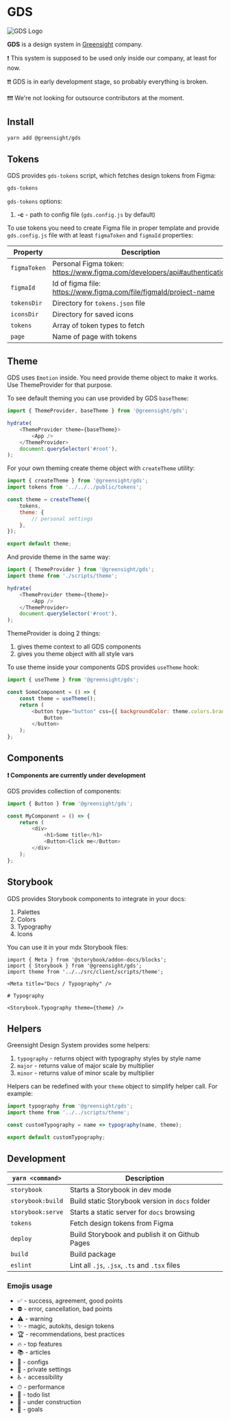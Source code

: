 
<Meta title="Intro / Welcome" />

# GDS

![GDS Logo](images/logo/logo.svg)

**GDS** is a design system in [Greensight](https://greensight.pro/) company.

❗️ This system is supposed to be used only inside our company, at least for now.

❗️❗️ GDS is in early development stage, so probably everything is broken.

❗️❗️❗️ We're not looking for outsource contributors at the moment.

## Install

```bash
yarn add @greensight/gds
```

## Tokens

GDS provides `gds-tokens` script, which fetches design tokens from Figma:

```bash
gds-tokens
```

`gds-tokens` options:

1. **-c** - path to config file (`gds.config.js` by default)

To use tokens you need to create Figma file in proper template and provide `gds.config.js` file with at least `figmaToken` and `figmaId` properties:

| Property     | Description                                                               | Default                          |
| ------------ | ------------------------------------------------------------------------- | -------------------------------- |
| `figmaToken` | Personal Figma token: https://www.figma.com/developers/api#authentication | -                                |
| `figmaId`    | Id of figma file: https://www.figma.com/file/figmaId/project-name         | -                                |
| `tokensDir`  | Directory for `tokens.json` file                                          | 'public'                         |
| `iconsDir`   | Directory for saved icons                                                 | 'src/client/images/icons/tokens' |
| `tokens`     | Array of token types to fetch                                             | -                                |
| `page`       | Name of page with tokens                                                  | 'Storybook'                      |

## Theme

GDS uses `Emotion` inside. You need provide theme object to make it works.
Use ThemeProvider for that purpose.

To see default theming you can use provided by GDS `baseTheme`:

```js
import { ThemeProvider, baseTheme } from '@greensight/gds';

hydrate(
    <ThemeProvider theme={baseTheme}>
        <App />
    </ThemeProvider>
    document.querySelector('#root'),
);
```

For your own theming create theme object with `createTheme` utility:

```js
import { createTheme } from '@greensight/gds';
import tokens from '../../../public/tokens';

const theme = createTheme({
    tokens,
    theme: {
        // personal settings
    },
});

export default theme;
```

And provide theme in the same way:

```js
import { ThemeProvider } from '@greensight/gds';
import theme from './scripts/theme';

hydrate(
    <ThemeProvider theme={theme}>
        <App />
    </ThemeProvider>
    document.querySelector('#root'),
);
```

ThemeProvider is doing 2 things:

1. gives theme context to all GDS components
1. gives you theme object with all style vars

To use theme inside your components GDS provides `useTheme` hook:

```js
import { useTheme } from '@greensight/gds';

const SomeComponent = () => {
    const theme = useTheme();
    return (
        <button type="button" css={{ backgroundColor: theme.colors.brand }}>
            Button
        </button>
    );
};
```

## Components

**❗️ Components are currently under development**

GDS provides collection of components:

```js
import { Button } from '@greensight/gds';

const MyComponent = () => {
    return (
        <div>
            <h1>Some title</h1>
            <Button>Click me</Button>
        </div>
    );
};
```

## Storybook

GDS provides Storybook components to integrate in your docs:

1. Palettes
1. Colors
1. Typography
1. Icons

You can use it in your mdx Storybook files:

```mdx
import { Meta } from '@storybook/addon-docs/blocks';
import { Storybook } from '@greensight/gds';
import theme from '../../src/client/scripts/theme';

<Meta title="Docs / Typography" />

# Typography

<Storybook.Typography theme={theme} />
```

## Helpers

Greensight Design System provides some helpers:

1. `typography` - returns object with typography styles by style name
1. `major` - returns value of major scale by multiplier
1. `minor` - returns value of minor scale by multiplier

Helpers can be redefined with your `theme` object to simplify helper call. For example:

```js
import typography from '@greensight/gds';
import theme from '../../scripts/theme';

const customTypography = name => typography(name, theme);

export default customTypography;
```

## Development

| `yarn <command>`  | Description                                     |
| ----------------- | ----------------------------------------------- |
| `storybook`       | Starts a Storybook in dev mode                  |
| `storybook:build` | Build static Storybook version in `docs` folder |
| `storybook:serve` | Starts a static server for `docs` browsing      |
| `tokens`          | Fetch design tokens from Figma                  |
| `deploy`          | Build Storybook and publish it on Github Pages  |
| `build`           | Build package                                   |
| `eslint`          | Lint all `.js`, `.jsx`, `.ts` and `.tsx` files  |

### Emojis usage

- ✅ - success, agreement, good points
- ⛔ - error, cancellation, bad points
- ⚠️ - warning
- ✨ - magic, autokits, design tokens
- 🏆 - recommendations, best practices
- 🔥 - top features
- 📚 - articles
- 🔨 - configs
- 🔑 - private settings
- ♿️ - accessibility
- ⏱ - performance
- 📝 - todo list
- 🚧 - under construction
- 🎯 - goals
